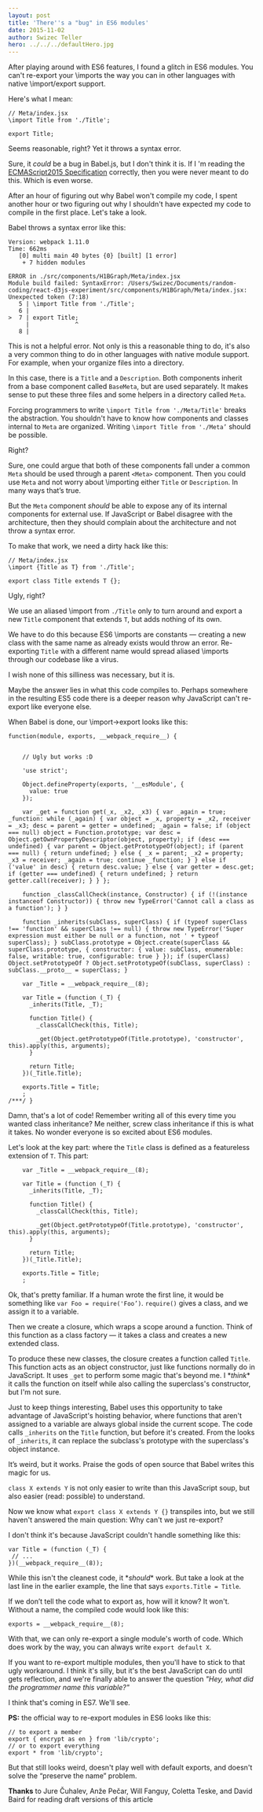 ```yaml
---
layout: post
title: 'There''s a "bug" in ES6 modules'
date: 2015-11-02
author: Swizec Teller
hero: ../../../defaultHero.jpg
---
```

After playing around with ES6 features, I found a glitch in ES6 modules. You can't re-export your \\imports the way you can in other languages with native \\import/export support.



Here's what I mean:

```
// Meta/index.jsx
\import Title from './Title';

export Title;
```

Seems reasonable, right? Yet it throws a syntax error.



Sure, it _could_ be a bug in Babel.js, but I don't think it is. If I 'm reading the [ECMAScript2015 Specification](http://www.ecma-international.org/ecma-262/6.0/#sec-exports) correctly, then you were never meant to do this. Which is even worse.



After an hour of figuring out why Babel won't compile my code, I spent another hour or two figuring out why I shouldn't have expected my code to compile in the first place. Let's take a look.



Babel throws a syntax error like this:

```
Version: webpack 1.11.0
Time: 662ms
   [0] multi main 40 bytes {0} [built] [1 error]
    + 7 hidden modules

ERROR in ./src/components/H1BGraph/Meta/index.jsx
Module build failed: SyntaxError: /Users/Swizec/Documents/random-coding/react-d3js-experiment/src/components/H1BGraph/Meta/index.jsx: Unexpected token (7:18)
   5 | \import Title from './Title';
   6 | 
>  7 | export Title;
     |             ^
   8 |
```

This is not a helpful error. Not only is this a reasonable thing to do, it's also a very common thing to do in other languages with native module support. For example, when your organize files into a directory.



In this case, there is a `Title` and a `Description`. Both components inherit from a base component called `BaseMeta`, but are used separately. It makes sense to put these three files and some helpers in a directory called `Meta`.



Forcing programmers to write `\import Title from './Meta/Title'` breaks the abstraction. You shouldn't have to know how components and classes internal to `Meta` are organized. Writing `\import Title from './Meta’` should be possible.



Right?



Sure, one could argue that both of these components fall under a common `Meta` should be used through a parent `<Meta>` component. Then you could use `Meta` and not worry about \\importing either `Title` or `Description`. In many ways that’s true.



But the `Meta` component _should_ be able to expose any of its internal components for external use. If JavaScript or Babel disagree with the architecture, then they should complain about the architecture and not throw a syntax error.



To make that work, we need a dirty hack like this:

```
// Meta/index.jsx
\import {Title as T} from './Title';

export class Title extends T {};
```

Ugly, right?



We use an aliased \\import from `./Title` only to turn around and export a new `Title` component that extends `T`, but adds nothing of its own.



We have to do this because ES6 \\imports are constants — creating a new class with the same name as already exists would throw an error. Re-exporting `Title` with a different name would spread aliased \\imports through our codebase like a virus.



I wish none of this silliness was necessary, but it is.



Maybe the answer lies in what this code compiles to. Perhaps somewhere in the resulting ES5 code there is a deeper reason why JavaScript can't re-export like everyone else.



When Babel is done, our \\import→export looks like this:

```
function(module, exports, __webpack_require__) {

    
    // Ugly but works :D

    'use strict';

    Object.defineProperty(exports, '__esModule', {
      value: true
    });

    var _get = function get(_x, _x2, _x3) { var _again = true; _function: while (_again) { var object = _x, property = _x2, receiver = _x3; desc = parent = getter = undefined; _again = false; if (object === null) object = Function.prototype; var desc = Object.getOwnPropertyDescriptor(object, property); if (desc === undefined) { var parent = Object.getPrototypeOf(object); if (parent === null) { return undefined; } else { _x = parent; _x2 = property; _x3 = receiver; _again = true; continue _function; } } else if ('value' in desc) { return desc.value; } else { var getter = desc.get; if (getter === undefined) { return undefined; } return getter.call(receiver); } } };

    function _classCallCheck(instance, Constructor) { if (!(instance instanceof Constructor)) { throw new TypeError('Cannot call a class as a function'); } }

    function _inherits(subClass, superClass) { if (typeof superClass !== 'function' && superClass !== null) { throw new TypeError('Super expression must either be null or a function, not ' + typeof superClass); } subClass.prototype = Object.create(superClass && superClass.prototype, { constructor: { value: subClass, enumerable: false, writable: true, configurable: true } }); if (superClass) Object.setPrototypeOf ? Object.setPrototypeOf(subClass, superClass) : subClass.__proto__ = superClass; }

    var _Title = __webpack_require__(8);

    var Title = (function (_T) {
      _inherits(Title, _T);

      function Title() {
        _classCallCheck(this, Title);

        _get(Object.getPrototypeOf(Title.prototype), 'constructor', this).apply(this, arguments);
      }

      return Title;
    })(_Title.Title);

    exports.Title = Title;
    ;
/***/ }
```

Damn, that's a lot of code! Remember writing all of this every time you wanted class inheritance? Me neither, screw class inheritance if this is what it takes. No wonder everyone is so excited about ES6 modules.



Let's look at the key part: where the `Title` class is defined as a featureless extension of `T`. This part:

```
    var _Title = __webpack_require__(8);

    var Title = (function (_T) {
      _inherits(Title, _T);

      function Title() {
        _classCallCheck(this, Title);

        _get(Object.getPrototypeOf(Title.prototype), 'constructor', this).apply(this, arguments);
      }

      return Title;
    })(_Title.Title);

    exports.Title = Title;
    ;
```

Ok, that's pretty familiar. If a human wrote the first line, it would be something like `var Foo = require('Foo’)`. `require()` gives a class, and we assign it to a variable.



Then we create a closure, which wraps a scope around a function. Think of this function as a class factory — it takes a class and creates a new extended class.



To produce these new classes, the closure creates a function called `Title`. This function acts as an object constructor, just like functions normally do in JavaScript. It uses `_get` to perform some magic that's beyond me. I \*_think_\* it calls the function on itself while also calling the superclass's constructor, but I'm not sure.



Just to keep things interesting, Babel uses this opportunity to take advantage of JavaScript's hoisting behavior, where functions that aren't assigned to a variable are always global inside the current scope. The code calls `_inherits` on the `Title` function, but before it's created. From the looks of `_inherits`, it can replace the subclass's prototype with the superclass's object instance.



It’s weird, but it works. Praise the gods of open source that Babel writes this magic for us.



`class X extends Y` is not only easier to write than this JavaScript soup, but also easier (read: possible) to understand.



Now we know what `export class X extends Y {}` transpiles into, but we still haven't answered the main question: Why can't we just re-export?



I don't think it's because JavaScript couldn't handle something like this:

```
var Title = (function (_T) {
 // ...
})(__webpack_require__(8));
```

While this isn't the cleanest code, it \*_should_\* work. But take a look at the last line in the earlier example, the line that says `exports.Title = Title`.



If we don’t tell the code what to export as, how will it know? It won't. Without a name, the compiled code would look like this:

```
exports = __webpack_require__(8);
```

With that, we can only re-export a single module's worth of code. Which does work by the way, you can always write `export default X`.



If you want to re-export multiple modules, then you'll have to stick to that ugly workaround. I think it's silly, but it's the best JavaScript can do until gets reflection, and we're finally able to answer the question _"Hey, what did the programmer name this variable?"_



I think that's coming in ES7. We'll see.



**PS:** the official way to re-export modules in ES6 looks like this:

```
// to export a member
export { encrypt as en } from 'lib/crypto';
// or to export everything
export * from 'lib/crypto';
```

But that still looks weird, doesn't play well with default exports, and doesn't solve the “preserve the name” problem.



**Thanks** to Jure Čuhalev, Anže Pečar, Will Fanguy, Coletta Teske, and David Baird for reading draft versions of this article